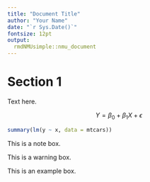 ```yaml
---
title: "Document Title"
author: "Your Name"
date: "`r Sys.Date()`"
fontsize: 12pt
output: 
  rmdNMUsimple::nmu_document
---
```


# Section 1
Text here.

$$ Y = \beta_0 + \beta_1 X + \epsilon $$

```r
summary(lm(y ~ x, data = mtcars))
```


::: {.note}
This is a note box.
:::

::: {.warning}
This is a warning box.
:::

::: {.example}
This is an example box.
:::
